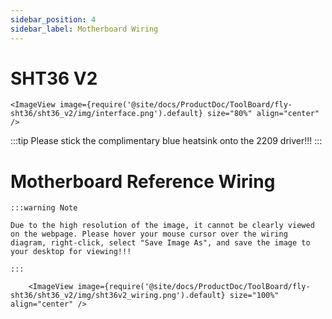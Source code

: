 ```yaml
---
sidebar_position: 4
sidebar_label: Motherboard Wiring
---
```




# SHT36 V2


    <ImageView image={require('@site/docs/ProductDoc/ToolBoard/fly-sht36/sht36_v2/img/interface.png').default} size="80%" align="center" />


:::tip
Please stick the complimentary blue heatsink onto the 2209 driver!!!
:::



# Motherboard Reference Wiring

    :::warning Note

    Due to the high resolution of the image, it cannot be clearly viewed on the webpage. Please hover your mouse cursor over the wiring diagram, right-click, select "Save Image As", and save the image to your desktop for viewing!!!

    :::

        <ImageView image={require('@site/docs/ProductDoc/ToolBoard/fly-sht36/sht36_v2/img/sht36v2_wiring.png').default} size="100%" align="center" />